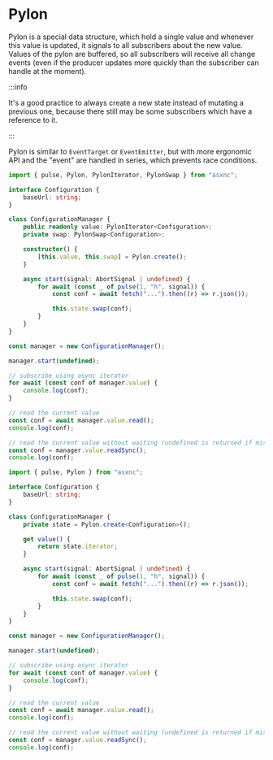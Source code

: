 
# Pylon

Pylon is a special data structure, which hold a single value and whenever this
value is updated, it signals to all subscribers about the new value. Values of
the pylon are buffered, so all subscribers will receive all change events (even
if the producer updates more quickly than the subscriber can handle at the
moment).

:::info

It's a good practice to always create a new state instead of mutating a previous
one, because there still may be some subscribers which have a reference to it.

:::

Pylon is similar to `EventTarget` or `EventEmitter`, but with more ergonomic API
and the "event" are handled in series, which prevents race conditions.

<Tabs>
  <TabItem value="tuple" label="Tuple">

```ts
import { pulse, Pylon, PylonIterator, PylonSwap } from "asxnc";

interface Configuration {
	baseUrl: string;
}

class ConfigurationManager {
	public readonly value: PylonIterator<Configuration>;
	private swap: PylonSwap<Configuration>;

	constructor() {
		[this.value, this.swap] = Pylon.create();
	}

	async start(signal: AbortSignal | undefined) {
		for await (const _ of pulse(1, "h", signal)) {
			const conf = await fetch("...").then((r) => r.json());

			this.state.swap(conf);
		}
	}
}

const manager = new ConfigurationManager();

manager.start(undefined);

// subscribe using async iterator
for await (const conf of manager.value) {
	console.log(conf);
}

// read the current value
const conf = await manager.value.read();
console.log(conf);

// read the current value without waiting (undefined is returned if missing)
const conf = manager.value.readSync();
console.log(conf);
```

  </TabItem>
  <TabItem value="object" label="Object" default>

```ts
import { pulse, Pylon } from "asxnc";

interface Configuration {
	baseUrl: string;
}

class ConfigurationManager {
	private state = Pylon.create<Configuration>();

	get value() {
		return state.iterator;
	}

	async start(signal: AbortSignal | undefined) {
		for await (const _ of pulse(1, "h", signal)) {
			const conf = await fetch("...").then((r) => r.json());

			this.state.swap(conf);
		}
	}
}

const manager = new ConfigurationManager();

manager.start(undefined);

// subscribe using async iterator
for await (const conf of manager.value) {
	console.log(conf);
}

// read the current value
const conf = await manager.value.read();
console.log(conf);

// read the current value without waiting (undefined is returned if missing)
const conf = manager.value.readSync();
console.log(conf);
```

  </TabItem>
</Tabs>
